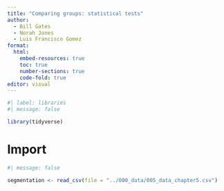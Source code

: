 ```yaml
---
title: "Comparing groups: statistical tests"
author: 
  - Bill Gates
  - Norah Jones
  - Luis Francisco Gomez
format: 
  html:
    embed-resources: true
    toc: true
    number-sections: true
    code-fold: true
editor: visual
---
```


```r
#| label: libraries
#| message: false

library(tidyverse)
```

# Import

```r
#| message: false

segmentation <- read_csv(file = "../000_data/005_data_chapter5.csv")
```
